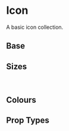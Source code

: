 
<Meta title='Components|Icon' component={Icon} />

# Icon
A basic icon collection.

## Base

<Preview>
  <Story name='Base'>
    <div>
      <Icon name={'caret'} />
      <Icon name={'chevron-down'} />
      <Icon name={'chevron-left'} />
      <Icon name={'chevron-right'} />
      <Icon name={'chevron-up'} />
      <Icon name={'code'} />
      <Icon name={'cross'} />
      <Icon name={'dashboard'} />
      <Icon name={'download'} />
      <Icon name={'edit'} />
      <Icon name={'email'} />
      <Icon name={'exclamation'} />
      <Icon name={'filter'} />
      <Icon name={'hamburger'} />
      <Icon name={'home'} />
      <Icon name={'image'} />
      <Icon name={'info'} />
      <Icon name={'plus'} />
      <Icon name={'prize-cash'} />
      <Icon name={'prize-digital'} />
      <Icon name={'prize-physical'} />
      <Icon name={'report'} />
      <Icon name={'search'} />
      <Icon name={'settings'} />
      <Icon name={'sign-out'} />
      <Icon name={'sms'} />
      <Icon name={'tick'} />
      <Icon name={'user'} />
    </div>
  </Story>
</Preview>

## Sizes

<Preview>
  <Story name='XSmall'>
    <div>
      <Icon size={'XSmall'} name={'caret'} />
      <Icon size={'XSmall'} name={'chevron-down'} />
      <Icon size={'XSmall'} name={'chevron-left'} />
      <Icon size={'XSmall'} name={'chevron-right'} />
      <Icon size={'XSmall'} name={'chevron-up'} />
      <Icon size={'XSmall'} name={'code'} />
      <Icon size={'XSmall'} name={'cross'} />
      <Icon size={'XSmall'} name={'dashboard'} />
      <Icon size={'XSmall'} name={'download'} />
      <Icon size={'XSmall'} name={'edit'} />
      <Icon size={'XSmall'} name={'email'} />
      <Icon size={'XSmall'} name={'exclamation'} />
      <Icon size={'XSmall'} name={'filter'} />
      <Icon size={'XSmall'} name={'hamburger'} />
      <Icon size={'XSmall'} name={'home'} />
      <Icon size={'XSmall'} name={'image'} />
      <Icon size={'XSmall'} name={'info'} />
      <Icon size={'XSmall'} name={'plus'} />
      <Icon size={'XSmall'} name={'prize-cash'} />
      <Icon size={'XSmall'} name={'prize-digital'} />
      <Icon size={'XSmall'} name={'prize-physical'} />
      <Icon size={'XSmall'} name={'report'} />
      <Icon size={'XSmall'} name={'search'} />
      <Icon size={'XSmall'} name={'settings'} />
      <Icon size={'XSmall'} name={'sign-out'} />
      <Icon size={'XSmall'} name={'sms'} />
      <Icon size={'XSmall'} name={'tick'} />
      <Icon size={'XSmall'} name={'user'} />
    </div>
  </Story>
</Preview>

<Preview>
  <Story name='Small'>
    <div>
      <Icon size={'Small'} name={'caret'} />
      <Icon size={'Small'} name={'chevron-down'} />
      <Icon size={'Small'} name={'chevron-left'} />
      <Icon size={'Small'} name={'chevron-right'} />
      <Icon size={'Small'} name={'chevron-up'} />
      <Icon size={'Small'} name={'code'} />
      <Icon size={'Small'} name={'cross'} />
      <Icon size={'Small'} name={'dashboard'} />
      <Icon size={'Small'} name={'download'} />
      <Icon size={'Small'} name={'edit'} />
      <Icon size={'Small'} name={'email'} />
      <Icon size={'Small'} name={'exclamation'} />
      <Icon size={'Small'} name={'filter'} />
      <Icon size={'Small'} name={'hamburger'} />
      <Icon size={'Small'} name={'home'} />
      <Icon size={'Small'} name={'image'} />
      <Icon size={'Small'} name={'info'} />
      <Icon size={'Small'} name={'plus'} />
      <Icon size={'Small'} name={'prize-cash'} />
      <Icon size={'Small'} name={'prize-digital'} />
      <Icon size={'Small'} name={'prize-physical'} />
      <Icon size={'Small'} name={'report'} />
      <Icon size={'Small'} name={'search'} />
      <Icon size={'Small'} name={'settings'} />
      <Icon size={'Small'} name={'sign-out'} />
      <Icon size={'Small'} name={'sms'} />
      <Icon size={'Small'} name={'tick'} />
      <Icon size={'Small'} name={'user'} />
    </div>
  </Story>
</Preview>

<Preview>
  <Story name='Large'>
    <div>
      <Icon size={'Large'} name={'caret'} />
      <Icon size={'Large'} name={'chevron-down'} />
      <Icon size={'Large'} name={'chevron-left'} />
      <Icon size={'Large'} name={'chevron-right'} />
      <Icon size={'Large'} name={'chevron-up'} />
      <Icon size={'Large'} name={'code'} />
      <Icon size={'Large'} name={'cross'} />
      <Icon size={'Large'} name={'dashboard'} />
      <Icon size={'Large'} name={'download'} />
      <Icon size={'Large'} name={'edit'} />
      <Icon size={'Large'} name={'email'} />
      <Icon size={'Large'} name={'exclamation'} />
      <Icon size={'Large'} name={'filter'} />
      <Icon size={'Large'} name={'hamburger'} />
      <Icon size={'Large'} name={'home'} />
      <Icon size={'Large'} name={'image'} />
      <Icon size={'Large'} name={'info'} />
      <Icon size={'Large'} name={'plus'} />
      <Icon size={'Large'} name={'prize-cash'} />
      <Icon size={'Large'} name={'prize-digital'} />
      <Icon size={'Large'} name={'prize-physical'} />
      <Icon size={'Large'} name={'report'} />
      <Icon size={'Large'} name={'search'} />
      <Icon size={'Large'} name={'settings'} />
      <Icon size={'Large'} name={'sign-out'} />
      <Icon size={'Large'} name={'sms'} />
      <Icon size={'Large'} name={'tick'} />
      <Icon size={'Large'} name={'user'} />
    </div>
  </Story>
</Preview>

<br/>

## Colours

<Preview>
  <Story name='Success'>
    <div>
      <Icon colour={'Success'} name={'caret'} />
      <Icon colour={'Success'} name={'chevron-down'} />
      <Icon colour={'Success'} name={'chevron-left'} />
      <Icon colour={'Success'} name={'chevron-right'} />
      <Icon colour={'Success'} name={'chevron-up'} />
      <Icon colour={'Success'} name={'code'} />
      <Icon colour={'Success'} name={'cross'} />
      <Icon colour={'Success'} name={'dashboard'} />
      <Icon colour={'Success'} name={'download'} />
      <Icon colour={'Success'} name={'edit'} />
      <Icon colour={'Success'} name={'email'} />
      <Icon colour={'Success'} name={'exclamation'} />
      <Icon colour={'Success'} name={'filter'} />
      <Icon colour={'Success'} name={'hamburger'} />
      <Icon colour={'Success'} name={'home'} />
      <Icon colour={'Success'} name={'image'} />
      <Icon colour={'Success'} name={'info'} />
      <Icon colour={'Success'} name={'plus'} />
      <Icon colour={'Success'} name={'prize-cash'} />
      <Icon colour={'Success'} name={'prize-digital'} />
      <Icon colour={'Success'} name={'prize-physical'} />
      <Icon colour={'Success'} name={'report'} />
      <Icon colour={'Success'} name={'search'} />
      <Icon colour={'Success'} name={'settings'} />
      <Icon colour={'Success'} name={'sign-out'} />
      <Icon colour={'Success'} name={'sms'} />
      <Icon colour={'Success'} name={'tick'} />
      <Icon colour={'Success'} name={'user'} />
    </div>
  </Story>
</Preview>

<Preview>
  <Story name='Warning'>
    <div>
      <Icon colour={'Warning'} name={'caret'} />
      <Icon colour={'Warning'} name={'chevron-down'} />
      <Icon colour={'Warning'} name={'chevron-left'} />
      <Icon colour={'Warning'} name={'chevron-right'} />
      <Icon colour={'Warning'} name={'chevron-up'} />
      <Icon colour={'Warning'} name={'code'} />
      <Icon colour={'Warning'} name={'cross'} />
      <Icon colour={'Warning'} name={'dashboard'} />
      <Icon colour={'Warning'} name={'download'} />
      <Icon colour={'Warning'} name={'edit'} />
      <Icon colour={'Warning'} name={'email'} />
      <Icon colour={'Warning'} name={'exclamation'} />
      <Icon colour={'Warning'} name={'filter'} />
      <Icon colour={'Warning'} name={'hamburger'} />
      <Icon colour={'Warning'} name={'home'} />
      <Icon colour={'Warning'} name={'image'} />
      <Icon colour={'Warning'} name={'info'} />
      <Icon colour={'Warning'} name={'plus'} />
      <Icon colour={'Warning'} name={'prize-cash'} />
      <Icon colour={'Warning'} name={'prize-digital'} />
      <Icon colour={'Warning'} name={'prize-physical'} />
      <Icon colour={'Warning'} name={'report'} />
      <Icon colour={'Warning'} name={'search'} />
      <Icon colour={'Warning'} name={'settings'} />
      <Icon colour={'Warning'} name={'sign-out'} />
      <Icon colour={'Warning'} name={'sms'} />
      <Icon colour={'Warning'} name={'tick'} />
      <Icon colour={'Warning'} name={'user'} />
    </div>
  </Story>
</Preview>

<Preview>
  <Story name='Error'>
    <div>
      <Icon colour={'Error'} name={'caret'} />
      <Icon colour={'Error'} name={'chevron-down'} />
      <Icon colour={'Error'} name={'chevron-left'} />
      <Icon colour={'Error'} name={'chevron-right'} />
      <Icon colour={'Error'} name={'chevron-up'} />
      <Icon colour={'Error'} name={'code'} />
      <Icon colour={'Error'} name={'cross'} />
      <Icon colour={'Error'} name={'dashboard'} />
      <Icon colour={'Error'} name={'download'} />
      <Icon colour={'Error'} name={'edit'} />
      <Icon colour={'Error'} name={'email'} />
      <Icon colour={'Error'} name={'exclamation'} />
      <Icon colour={'Error'} name={'filter'} />
      <Icon colour={'Error'} name={'hamburger'} />
      <Icon colour={'Error'} name={'home'} />
      <Icon colour={'Error'} name={'image'} />
      <Icon colour={'Error'} name={'info'} />
      <Icon colour={'Error'} name={'plus'} />
      <Icon colour={'Error'} name={'prize-cash'} />
      <Icon colour={'Error'} name={'prize-digital'} />
      <Icon colour={'Error'} name={'prize-physical'} />
      <Icon colour={'Error'} name={'report'} />
      <Icon colour={'Error'} name={'search'} />
      <Icon colour={'Error'} name={'settings'} />
      <Icon colour={'Error'} name={'sign-out'} />
      <Icon colour={'Error'} name={'sms'} />
      <Icon colour={'Error'} name={'tick'} />
      <Icon colour={'Error'} name={'user'} />
    </div>
  </Story>
</Preview>

## Prop Types

<Props of={Icon} />